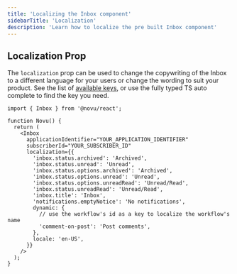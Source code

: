 ```yaml
---
title: 'Localizing the Inbox component'
sidebarTitle: 'Localization'
description: 'Learn how to localize the pre built Inbox component'
---
```


## Localization Prop

The `localization` prop can be used to change the copywriting of the Inbox to a different language for your users or change the wording to suit your product. See the list of [available keys](https://github.com/novuhq/novu/blob/next/packages/js/src/ui/config/defaultLocalization.ts#L1), or use the fully typed TS auto complete to find the key you need.

```tsx
import { Inbox } from '@novu/react';

function Novu() {
  return (
    <Inbox
      applicationIdentifier="YOUR_APPLICATION_IDENTIFIER"
      subscriberId="YOUR_SUBSCRIBER_ID"
      localization={{
        'inbox.status.archived': 'Archived',
        'inbox.status.unread': 'Unread',
        'inbox.status.options.archived': 'Archived',
        'inbox.status.options.unread': 'Unread',
        'inbox.status.options.unreadRead': 'Unread/Read',
        'inbox.status.unreadRead': 'Unread/Read',
        'inbox.title': 'Inbox',
        'notifications.emptyNotice': 'No notifications',
        dynamic: {
          // use the workflow's id as a key to localize the workflow's name
          'comment-on-post': 'Post comments',
        },
        locale: 'en-US',
      }}
    />
  );
}
```